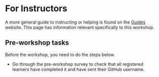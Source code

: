 # For Instructors

A more general guide to instructing or helping is found on the
[Guides](https://guides.rostools.org/) website. This page has
information relevant specifically to this workshop.

## Pre-workshop tasks

Before the workshop, you need to do the steps below.

-   Go through the pre-workshop survey to check that all registered
    learners have completed it and have sent their GitHub username.
